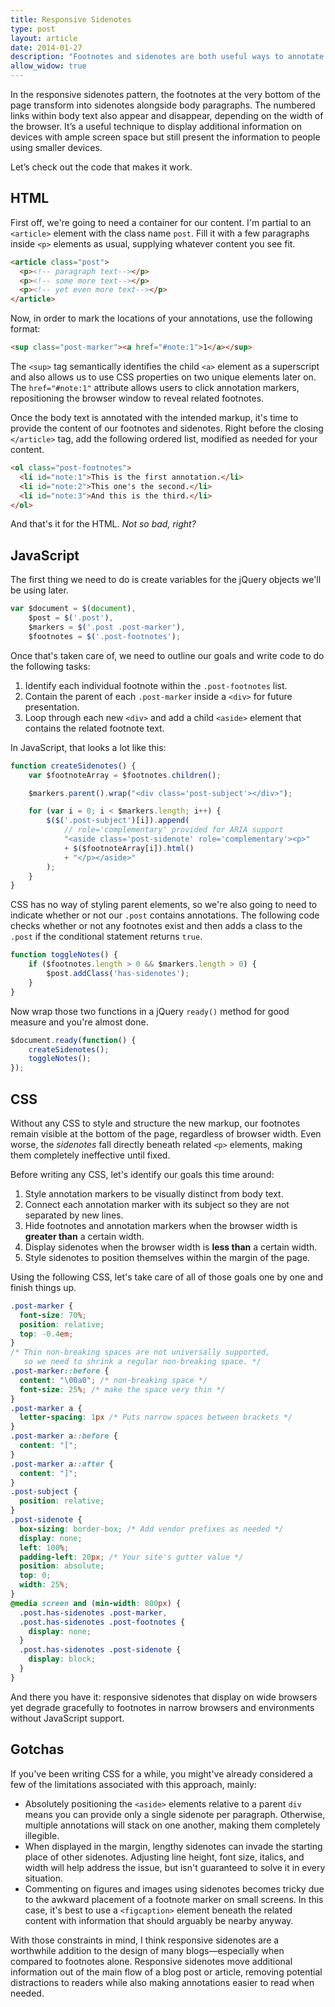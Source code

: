 ```yaml
---
title: Responsive Sidenotes
type: post
layout: article
date: 2014-01-27
description: "Footnotes and sidenotes are both useful ways to annotate online blog posts and articles. With the help of responsive design, it's now possible to use both approaches at the same time."
allow_widow: true
---
```


In the responsive sidenotes pattern, the footnotes at the very bottom of the page transform into sidenotes alongside body paragraphs. The numbered links within body text also appear and disappear, depending on the width of the browser. It’s a useful technique to display additional information on devices with ample screen space but still present the information to people using smaller devices.

Let’s check out the code that makes it work.

HTML
----

First off, we're going to need a container for our content. I'm partial to an `<article>` element with the class name `post`. Fill it with a few paragraphs inside `<p>` elements as usual, supplying whatever content you see fit.

~~~html
<article class="post">
  <p><!-- paragraph text--></p>
  <p><!-- some more text--></p>
  <p><!-- yet even more text--></p>
</article>
~~~

Now, in order to mark the locations of your annotations, use the following format:

~~~html
<sup class="post-marker"><a href="#note:1">1</a></sup>
~~~

The `<sup>` tag semantically identifies the child `<a>` element as a superscript and also allows us to use CSS properties on two unique elements later on. The `href="#note:1"` attribute allows users to click annotation markers, repositioning the browser window to reveal related footnotes.

Once the body text is annotated with the intended markup, it's time to provide the content of our footnotes and sidenotes. Right before the closing `</article>` tag, add the following ordered list, modified as needed for your content.

~~~html
<ol class="post-footnotes">
  <li id="note:1">This is the first annotation.</li>
  <li id="note:2">This one's the second.</li>
  <li id="note:3">And this is the third.</li>
</ol>
~~~

And that's it for the HTML. _Not so bad, right?_


JavaScript
----------

The first thing we need to do is create variables for the jQuery objects we'll be using later.

~~~javascript
var $document = $(document),
    $post = $('.post'),
    $markers = $('.post .post-marker'),
    $footnotes = $('.post-footnotes');
~~~

Once that's taken care of, we need to outline our goals and write code to do the following tasks:

1. Identify each individual footnote within the `.post-footnotes` list.
2. Contain the parent of each `.post-marker` inside a `<div>` for future presentation.
3. Loop through each new `<div>` and add a child `<aside>` element that contains the related footnote text.

In JavaScript, that looks a lot like this:

~~~javascript
function createSidenotes() {
    var $footnoteArray = $footnotes.children();

    $markers.parent().wrap("<div class='post-subject'></div>");

    for (var i = 0; i < $markers.length; i++) {
        $($('.post-subject')[i]).append(
            // role='complementary' provided for ARIA support
            "<aside class='post-sidenote' role='complementary'><p>"
            + $($footnoteArray[i]).html()
            + "</p></aside>"
        );
    }
}
~~~

CSS has no way of styling parent elements, so we're also going to need to indicate whether or not our `.post` contains annotations. The following code checks whether or not any footnotes exist and then adds a class to the `.post` if the conditional statement returns `true`.

~~~javascript
function toggleNotes() {
    if ($footnotes.length > 0 && $markers.length > 0) {
        $post.addClass('has-sidenotes');
    }
}
~~~

Now wrap those two functions in a jQuery `ready()` method for good measure and you're almost done.

~~~javascript
$document.ready(function() {
    createSidenotes();
    toggleNotes();
});
~~~

CSS
---

Without any CSS to style and structure the new markup, our footnotes remain visible at the bottom of the page, regardless of browser width. Even worse, the _sidenotes_ fall directly beneath related `<p>` elements, making them completely ineffective until fixed.

Before writing any CSS, let's identify our goals this time around:

1. Style annotation markers to be visually distinct from body text.
2. Connect each annotation marker with its subject so they are not separated by new lines.
3. Hide footnotes and annotation markers when the browser width is **greater than** a certain width.
4. Display sidenotes when the browser width is **less than** a certain width.
5. Style sidenotes to position themselves within the margin of the page.

Using the following CSS, let's take care of all of those goals one by one and finish things up.

~~~css
.post-marker {
  font-size: 70%;
  position: relative;
  top: -0.4em;
}
/* Thin non-breaking spaces are not universally supported,
   so we need to shrink a regular non-breaking space. */
.post-marker::before {
  content: "\00a0"; /* non-breaking space */
  font-size: 25%; /* make the space very thin */
}
.post-marker a {
  letter-spacing: 1px /* Puts narrow spaces between brackets */
}
.post-marker a::before {
  content: "[";
}
.post-marker a::after {
  content: "]";
}
.post-subject {
  position: relative;
}
.post-sidenote {
  box-sizing: border-box; /* Add vendor prefixes as needed */
  display: none;
  left: 100%;
  padding-left: 20px; /* Your site's gutter value */
  position: absolute;
  top: 0;
  width: 25%;
}
@media screen and (min-width: 800px) {
  .post.has-sidenotes .post-marker,
  .post.has-sidenotes .post-footnotes {
    display: none;
  }
  .post.has-sidenotes .post-sidenote {
    display: block;
  }
}
~~~

And there you have it: responsive sidenotes that display on wide browsers yet degrade gracefully to footnotes in narrow browsers and environments without JavaScript support.

Gotchas
-------

If you've been writing CSS for a while, you might've already considered a few of the limitations associated with this approach, mainly:

- Absolutely positioning the `<aside>` elements relative to a parent `div` means you can provide only a single sidenote per paragraph. Otherwise, multiple annotations will stack on one another, making them completely illegible.
- When displayed in the margin, lengthy sidenotes can invade the starting place of other sidenotes. Adjusting line height, font size, italics, and width will help address the issue, but isn't guaranteed to solve it in every situation.
- Commenting on figures and images using sidenotes becomes tricky due to the awkward placement of a footnote marker on small screens. In this case, it's best to use a `<figcaption>` element beneath the related content with information that should arguably be nearby anyway.

With those constraints in mind, I think responsive sidenotes are a worthwhile addition to the design of many blogs—especially when compared to footnotes alone. Responsive sidenotes move additional information out of the main flow of a blog post or article, removing potential distractions to readers while also making annotations easier to read when needed.
